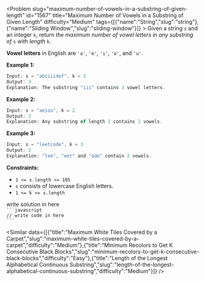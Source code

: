 
<Problem slug="maximum-number-of-vowels-in-a-substring-of-given-length" id="1567" title="Maximum Number of Vowels in a Substring of Given Length" difficulty="Medium" tags={[{"name":"String","slug":"string"},{"name":"Sliding Window","slug":"sliding-window"}]} >
    Given a string `s` and an integer `k`, return _the maximum number of vowel letters in any substring of_ `s` _with length_ `k`.

**Vowel letters** in English are `'a'`, `'e'`, `'i'`, `'o'`, and `'u'`.

**Example 1:**

```javascript 
Input: s = "abciiidef", k = 3
Output: 3
Explanation: The substring "iii" contains 3 vowel letters.
```

**Example 2:**

```javascript 
Input: s = "aeiou", k = 2
Output: 2
Explanation: Any substring of length 2 contains 2 vowels.
```

**Example 3:**

```javascript 
Input: s = "leetcode", k = 3
Output: 2
Explanation: "lee", "eet" and "ode" contain 2 vowels.
```

**Constraints:**

*   `1 <= s.length <= 105`
*   `s` consists of lowercase English letters.
*   `1 <= k <= s.length`
</Problem >

<Solution>
write solution in here
</Solution>

<Code>
```javascript
// write code in here
```
</Code>

<Similar data={[{"title":"Maximum White Tiles Covered by a Carpet","slug":"maximum-white-tiles-covered-by-a-carpet","difficulty":"Medium"},{"title":"Minimum Recolors to Get K Consecutive Black Blocks","slug":"minimum-recolors-to-get-k-consecutive-black-blocks","difficulty":"Easy"},{"title":"Length of the Longest Alphabetical Continuous Substring","slug":"length-of-the-longest-alphabetical-continuous-substring","difficulty":"Medium"}]} />
